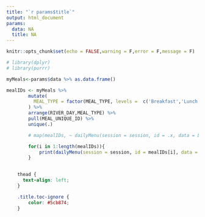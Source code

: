 ```yaml
---
title: "`r params$title`"
output: html_document
params:
  data: NA
  title: NA
---
```


```r
knitr::opts_chunk$set(echo = FALSE,warning = F,error = F,message = F)

```


<!--html_preserve-->

```r
# library(dplyr)
# library(purrr)

myMeals<-params$data %>% as.data.frame()

mealIDs <- myMeals %>%
        mutate(
          MEAL_TYPE = factor(MEAL_TYPE, levels =  c('Breakfast','Lunch','Dinner','Appetizer','Dessert','Cocktail', 'Snack'))
        ) %>%
        arrange(RIVER_DAY,MEAL_TYPE) %>%
        pull(MEAL_UNIQUE_ID) %>%
        unique(.)

        # map(mealIDs, ~ dailyMenu(session = session, id = .x, data = LOCAL))

        for(i in 1:length(mealIDs)){
            print(dailyMenu(session = session, id = mealIDs[i], data = LOCAL))
        }
 
```

<!--/html_preserve-->


```css

    thead {
      text-align: left;
    }

    .title.toc-ignore {
        color: #5cb874; 
    }

```







